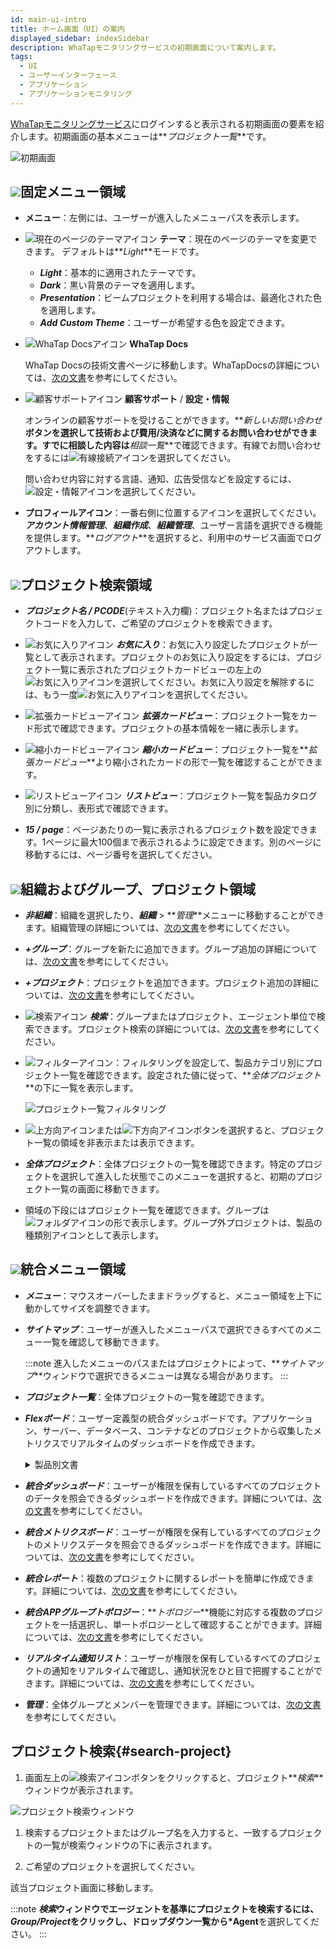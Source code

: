 ```yaml
---
id: main-ui-intro
title: ホーム画面（UI）の案内
displayed_sidebar: indexSidebar
description: WhaTapモニタリングサービスの初期画面について案内します。
tags:
  - UI
  - ユーザーインターフェース
  - アプリケーション
  - アプリケーションモニタリング
---
```


[WhaTapモニタリングサービス](https://service.whatap.io)にログインすると表示される初期画面の要素を紹介します。初期画面の基本メニューは**_プロジェクト一覧_**です。

![初期画面](/img/main-ui.png)

## ![](/img/number-01.png)固定メニュー領域

-   **メニュー**：左側には、ユーザーが進入したメニューパスを表示します。

-   ![現在のページのテーマアイコン](/img/ico-theme.svg) **テーマ**：現在のページのテーマを変更できます。 デフォルトは**_Light_**モードです。

    -   **_Light_**：基本的に適用されたテーマです。
    -   **_Dark_**：黒い背景のテーマを適用します。
    -   **_Presentation_**：ビームプロジェクトを利用する場合は、最適化された色を適用します。
    -   **_Add Custom Theme_**：ユーザーが希望する色を設定できます。

-   ![WhaTap Docsアイコン](/img/ic-guide.svg) **WhaTap Docs**

      WhaTap Docsの技術文書ページに移動します。WhaTapDocsの詳細については、[次の文書](../getting-started/welcome-to-whatapdocs)を参考にしてください。

-   ![顧客サポートアイコン](/img/ico-help.svg) **顧客サポート** / **設定・情報**

      オンラインの顧客サポートを受けることができます。**_新しいお問い合わせ_**ボタンを選択して技術および費用/決済などに関するお問い合わせができます。すでに相談した内容は**_相談一覧_**で確認できます。有線でお問い合わせをするには![有線接続アイコン](/img/ico-tel.svg)を選択してください。

      問い合わせ内容に対する言語、通知、広告受信などを設定するには、![設定・情報アイコン](/img/ico-setting.svg)を選択してください。

-   **プロフィールアイコン**：一番右側に位置するアイコンを選択してください。 **_アカウント情報管理_**、**_組織作成_**、**_組織管理_**、ユーザー言語を選択できる機能を提供します。**_ログアウト_**を選択すると、利用中のサービス画面でログアウトします。

## ![](/img/number-02.png)プロジェクト検索領域

-   **_プロジェクト名 / PCODE_**(テキスト入力欄)：プロジェクト名またはプロジェクトコードを入力して、ご希望のプロジェクトを検索できます。

-   ![お気に入りアイコン](/img/ico-favorite.svg) **_お気に入り_**：お気に入り設定したプロジェクトが一覧として表示されます。プロジェクトのお気に入り設定をするには、プロジェクト一覧に表示されたプロジェクトカードビューの左上の![お気に入りアイコン](/img/ico-favorite.svg)を選択してください。お気に入り設定を解除するには、もう一度![お気に入りアイコン](/img/ico-favorite-set.svg)を選択してください。

-   ![拡張カードビューアイコン](/img/ico-extend-card-view.svg) **_拡張カードビュー_**：プロジェクト一覧をカード形式で確認できます。プロジェクトの基本情報を一緒に表示します。

-   ![縮小カードビューアイコン](/img/ico-reduction-view.svg) **_縮小カードビュー_**：プロジェクト一覧を**_拡張カードビュー_**より縮小されたカードの形で一覧を確認することができます。

-   ![リストビューアイコン](/img/ico-list-view.svg) **_リストビュー_**：プロジェクト一覧を製品カタログ別に分類し、表形式で確認できます。

-   **_15 / page_**：ページあたりの一覧に表示されるプロジェクト数を設定できます。1ページに最大100個まで表示されるように設定できます。別のページに移動するには、ページ番号を選択してください。

## ![](/img/number-03.png)組織およびグループ、プロジェクト領域

-   **_非組織_**：組織を選択したり、**_組織_** > **_管理_**メニューに移動することができます。組織管理の詳細については、[次の文書](../project/organization)を参考にしてください。

-   **_+グループ_**：グループを新たに追加できます。グループ追加の詳細については、[次の文書](../project/group)を参考にしてください。

-   **_+プロジェクト_**：プロジェクトを追加できます。プロジェクト追加の詳細については、[次の文書](../project#create-project)を参考にしてください。

-   ![検索アイコン](/img/ico-search.svg) **_検索_**：グループまたはプロジェクト、エージェント単位で検索できます。プロジェクト検索の詳細については、[次の文書](#search-project)を参考にしてください。

-   ![フィルターアイコン](/img/ico-filter.svg)：フィルタリングを設定して、製品カテゴリ別にプロジェクト一覧を確認できます。設定された値に従って、**_全体プロジェクト_**の下に一覧を表示します。

    ![プロジェクト一覧フィルタリング](/img/main-project-filter.png)

-   ![上方向アイコン](/img/up-arrow.svg)または![下方向アイコン](/img/down-arrow.svg)ボタンを選択すると、プロジェクト一覧の領域を非表示または表示できます。

-   **_全体プロジェクト_**：全体プロジェクトの一覧を確認できます。特定のプロジェクトを選択して進入した状態でこのメニューを選択すると、初期のプロジェクト一覧の画面に移動できます。

-   領域の下段にはプロジェクト一覧を確認できます。グループは![フォルダアイコン](/img/ico-group.svg)の形で表示します。グループ外プロジェクトは、製品の種類別アイコンとして表示します。

## ![](/img/number-04.png)統合メニュー領域

-   **_メニュー_**：マウスオーバーしたままドラッグすると、メニュー領域を上下に動かしてサイズを調整できます。

-   **_サイトマップ_**：ユーザーが進入したメニューパスで選択できるすべてのメニュー一覧を確認して移動できます。

    :::note
    進入したメニューのパスまたはプロジェクトによって、**_サイトマップ_**ウィンドウで選択できるメニューは異なる場合があります。
    :::

-   **_プロジェクト一覧_**：全体プロジェクトの一覧を確認できます。

-   **_Flexボード_**：ユーザー定義型の統合ダッシュボードです。アプリケーション、サーバー、データベース、コンテナなどのプロジェクトから収集したメトリクスでリアルタイムのダッシュボードを作成できます。

    <details>
    <summary>製品別文書</summary>

    -   [アプリケーションモニタリング > Flexボード]（../java/flex-board）
    -   [サーバーモニタリング > Flexボード]（../server/flex-board）
    -   [データベースモニタリング > Flexボード]（../mysql/flex-board）
    -   [Kubernetesモニタリング > Flexボード]（../kubernetes/flex-board）
    -   [Amazon ECS > Flexボード]（../amazon-ecs/flexboard）
    -   [Amazon CloudWatch > Flexボード]（../amazon-cloudwatch/flexboard）
    -   [Azure Monitor > Flexボード]（../azure/flexboard）
    -   [Naver Cloud Monitoring > Flexボード]（../ncloud/flexboard）
    -   [Oracle Cloud Monitor > Flexボード]（../oracle-cloud/flexboard）

    </details>

-   ***統合ダッシュボード***：ユーザーが権限を保有しているすべてのプロジェクトのデータを照会できるダッシュボードを作成できます。詳細については、[次の文書](int-dashboard)を参考にしてください。

-   ***統合メトリクスボード***：ユーザーが権限を保有しているすべてのプロジェクトのメトリクスデータを照会できるダッシュボードを作成できます。詳細については、[次の文書](int-metrics-board)を参考にしてください。

-   **_統合レポート_**：複数のプロジェクトに関するレポートを簡単に作成できます。詳細については、[次の文書](../report/integrated-report)を参考にしてください。

-   **_統合APPグループトポロジー_**：**_トポロジー_**機能に対応する複数のプロジェクトを一括選択し、単一トポロジーとして確認することができます。詳細については、[次の文書](../java/topology-type#int-topology)を参考にしてください。

-   **_リアルタイム通知リスト_**：ユーザーが権限を保有しているすべてのプロジェクトの通知をリアルタイムで確認し、通知状況をひと目で把握することができます。詳細については、[次の文書](../notification/rt-notification)を参考にしてください。

-   **_管理_**：全体グループとメンバーを管理できます。詳細については、[次の文書](../project/integrated-manage)を参考にしてください。

## プロジェクト検索{#search-project}

1.  画面左上の![検索アイコン](/img/ico-search.svg)ボタンをクリックすると、プロジェクト**_検索_**ウィンドウが表示されます。

  ![プロジェクト検索ウィンドウ](/img/search-project.png)

1.  検索するプロジェクトまたはグループ名を入力すると、一致するプロジェクトの一覧が検索ウィンドウの下に表示されます。 

2.  ご希望のプロジェクトを選択してください。

該当プロジェクト画面に移動します。

:::note
**_検索_**ウィンドウでエージェントを基準にプロジェクトを検索するには、**_Group/Project_**をクリックし、ドロップダウン一覧から**\*Agent**を選択してください。
:::
